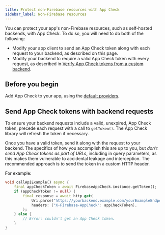 ```yaml
---
title: Protect non-Firebase resources with App Check
sidebar_label: Non-Firebase resources
---
```


You can protect your app's non-Firebase resources, such as self-hosted backends,
with App Check. To do so, you will need to do both of the following:

- Modify your app client to send an App Check token along with each request
  to your backend, as described on this page.
- Modify your backend to require a valid App Check token with every request,
  as described in [Verify App Check tokens from a custom backend](https://firebase.google.com/docs/app-check/custom-resource-backend).

## Before you begin

Add App Check to your app, using the [default providers](default-providers.mdx).

## Send App Check tokens with backend requests

To ensure your backend requests include a valid, unexpired, App Check token,
precede each request with a call to `getToken()`. The App Check library
will refresh the token if necessary.

Once you have a valid token, send it along with the request to your backend. The
specifics of how you accomplish this are up to you, but _don't send
App Check tokens as part of URLs_, including in query parameters, as this
makes them vulnerable to accidental leakage and interception. The recommended
approach is to send the token in a custom HTTP header.

For example:

```dart
void callApiExample() async {
    final appCheckToken = await FirebaseAppCheck.instance.getToken();
    if (appCheckToken != null) {
        final response = await http.get(
            Uri.parse("https://yourbackend.example.com/yourExampleEndpoint"),
            headers: {"X-Firebase-AppCheck": appCheckToken},
        );
    } else {
        // Error: couldn't get an App Check token.
    }
}
```

